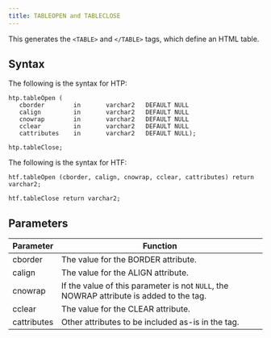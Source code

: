 ```yaml
---
title: TABLEOPEN and TABLECLOSE
---
```


This generates the `<TABLE>` and `</TABLE>` tags, which define an HTML table.

## Syntax

The following is the syntax for HTP:
```
htp.tableOpen (
   cborder        in       varchar2   DEFAULT NULL
   calign         in       varchar2   DEFAULT NULL
   cnowrap        in       varchar2   DEFAULT NULL
   cclear         in       varchar2   DEFAULT NULL
   cattributes    in       varchar2   DEFAULT NULL);

htp.tableClose;
```

The following is the syntax for HTF:
```
htf.tableOpen (cborder, calign, cnowrap, cclear, cattributes) return varchar2;

htf.tableClose return varchar2;
```

## Parameters

| Parameter | Function |
| --------- | -------- |
| cborder | The value for the BORDER attribute. |
| calign | The value for the ALIGN attribute. |
| cnowrap | If the value of this parameter is not `NULL`, the NOWRAP attribute is added to the tag. |
| cclear | The value for the CLEAR attribute. |
| cattributes | Other attributes to be included as-is in the tag. |